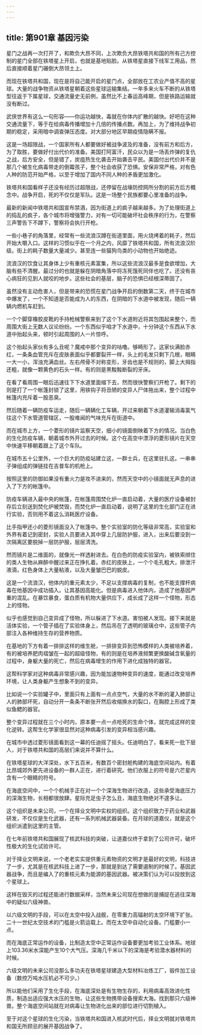 ```yaml
---
---
---
```

title: 第901章 基因污染
---



星门之战再一次打开了，和欺负大昂不同，上次欺负大昂铁塔共和国的所有己方控制的星门全部在铁塔星上开启，也就是基地贴脸。从铁塔星直接下线军工用品，然后直接顺着星门碾倒大昂领土上。

而现在铁塔共和国，现在是将自己能开启的星门点，全部放在工农业产值不高的星球。大量的战争物资从铁塔星朝着这些星球运输集结。一年多来火车不断的从铁塔型往返于下属星球，交通流量史无前例，虽然比不上春运高峰期，但是铁路运输就没有断过。

武侠世界有这么一句形容——你运功越快，毒就在你体内扩散的越快。好吧在这种交通流量下，等于在给病毒传播增加十几倍的传播点数。再加上，为了维持战争初期的稳定，采用暗中调查弹压态度。对大部分地区早期疫情隐瞒不报。

这是一场超限战，一个国家所有人都要做好被战争波及的准备，没有前方和后方，为了取胜，要做好付出代价的准备。美国打阿富汗，民众以为是一场丢炸弹的复仇之战，后方安全，但是错了，炭疽热生化袭击开始袭击平民。美国付出代价并不是那几个被生化病毒带走的倒霉孩子，整个社会收获了恐惧。安保非常严格，对有色人种的防范开始严格，以至于增加了国内不同人种的矛盾更加激化。

铁塔共和国看样子还没有经历过超限战，还停留在战壕防控网所分割的前方后方概念中。战争开启，死的不仅仅是军队。这是一场整个民族都要心里准备的战争。

最新的新闻中铁塔共和国宣布禁酒，因为街道上的疯子越来越多。为了处理街道上的捣乱的疯子，各个城市将增强警力，对有一切可能破坏社会秩序的行为，在警察三声警告下不蹲下，警察将会执行开枪。

一些小巷子的角落里，经常有一些流浪汉蹲在街道里面，用火烧烤着的耗子，然后开始大嚼入口。这样的习惯似乎在一个月之内，风靡了铁塔共和国，所有流浪汉阶级。街上的耗子数量大量减少。甚至连一些猫狗鸟类的小动物也开始绝迹。

流浪汉的饮食让其身体上少有重核元素富集，所以这些流浪汉最多是食欲增加，大脑有些不清醒。最过分的也就是躲在阴暗角落中将冻死饿死同伴也吃了。还没有丧心病狂的见到人就咬的地步。这些社会的基层，脑子的恐惧已经根深蒂固了。

虽然没有主动危害人，但是带来的恐慌在星门战争开启的倒数第二天，终于在城市中爆发了，一个不知道是否能成为人的东西，在阴暗的下水道中被发现，随后一辆辆内燃机车赶到。

一个个脚穿橡胶皮靴的手持枪械警察来到了这个下水道附近将其包围起来整个，而周围大街上无数人议论纷纷。一个东西似乎咱才下水道中，十分钟这个东西从下水道中抬起头来，顿时引起周围的人一片惊呼。

这个抬起头家伙有多么丑呢？魔戒中那个变异的咕噜。够畸形了。这家伙满脸赤红，一条条血管充斥在皮肤表面似乎都要裂开一样，头上的毛发只剩下几根，眼睛一大一小，浑浊充满血丝。左右颅骨不对称变形，牙齿也是不规则的，脚上大拇指还粗，就像一颗黄色的石头一样。有的则是黑黢黢断裂的牙床。

在看了看周围一眼后迅速往下下水道里面缩下去，然而很快警察们开枪了。剩下的则是打了一个帐篷封锁了这里，用铁钩子将丑陋的变异人尸体拖出来，整个过程中帐篷内充斥着一股恶臭。

然后随着一辆防疫车运走，随后一辆辆化工车辆，开过来朝着下水道灌输消毒氯气往这个下水管道管辖区，一股难闻的气味充斥在街道中。

而在城市上方，一个菱形的镜片监察天空，细小的镜面倒映着下方的情况。当白色的生化防疫车辆，朝着城市外开过去的时候。这个在高空中漂浮的菱形镜片在天空中快速平移朝着跟上了这个车队。

在城市五十公里外，一个巨大的防疫站建立这，一群士兵，在这里驻扎这。一串串子弹组成的弹链挂在吉普车的机枪上。

按照这里的防御如果没有重火力是攻不进来的，然而天空中的小镜面就无声息的进入了下方的帐篷中。

防疫车辆进入最中央的帐篷，在帐篷周围焚化炉一直启动着，大量的医疗设备被封存后立刻送到焚化炉被焚毁，而焚化炉一直启动着，说明了这里的生化部门正在进行实验，否则用不着这么消耗医疗设备。

比手指甲还小的菱形镜面没入了帐篷中。整个实验室的防化等级非常高，实验室和外界有着记到密封，实验人员要进入其中穿上几层防护服，进入，出来后要没到一次隔离区要脱掉一层防护服，层层清洗。

然而镜片是二维面的，就像光一样透射进去。在白色的防疫实验室内，被铁索绑住的类人生物从麻醉中醒过来正在挣扎着。赤红的皮肤上，一个个毛孔粗大，排泄汗液滴，红色身体上大量粘液，以及大量皱巴巴的蜕皮。

这是一个流浪汉，他体内的重元素太少，不足以支撑病毒的复制，也不能支撑杆病毒在他基因中成功插入。让其基因高能化。但是病毒进入他体内，造成了他基因严重的混乱。在暴饮暴食，蛋白质有机物大量供应下，成长成了这样一个怪物，形态上的怪物。

似乎也感觉到自己变异成了怪物，所以躲进了下水道。害怕被人发现。接下来就是活体实验，一个管子插在了实验体身上，然后吊在了透明的玻璃仓中，这些管子内部注入各种维持生存的营养物质。

在基地的下方有着一排排这样的维生舱，一排排变异到恐怖模样的人类被培养着，有的被培养肥肉褶皱在一起的超级怪物，有的则是在培养液频繁更换酸碱含氧量的过程中，身躯大量的死亡，然后在病毒增生的作用下进化成独特的器官。

这帮科学家对这种病毒非常感兴趣，因为能加速物种变异的速度，能通过改变培养环境，让人类身躯产生想象不到的变异。

比如说一个实验罐子中，里面只有上面有一点点空气，大量的水不断的灌入肺部让人的肺部坏死，自动分开一条条不断张开然后收缩换水的裂口，在胸腔上形成了类似鱼鳃的器官。

整个变异过程就在三个小时内，原本要一点一点呛死的生命个体，就完成这样的变化逆转。这帮生化学家很显然对这种病毒引发的变异相当感兴趣。

在城市中透过菱形镜面看到这一幕的任迪摇了摇头。任迪明白了，看来死一批下层人，对于铁塔共和国的高层们来说并不算什么。

在铁塔星球的大洋深处，水下五百米，有数百个密封舱构建的海底空间站内。有着比昂城郊外更先进设备的一群人正在，进行着研究。他们衣服上的符号是六芒星内含有一个眼睛的符号。

在海底空间中，一个个机械手正在对一个个深海生物进行改造，这些承受海底压力的深海生物，长相都很放肆。星际充足虫子怎么丑，海底生物绝对不遑多让。

这个组织是未来公司，一个在择业文明中实权的组织。这个组织致力于药业和武器研发，不仅仅是生化武器，还有一系列机械武器装备。在月球的道嘉仪，就是这个组织派遣到这里的主管。

在七年前铁塔共和国展现了核武科技的突破，让道嘉仪终于拿到了公司许可，破坏性极大的生化试验许可。

对于择业文明来说，一个老老实实提供重元素物资的文明才是最好的文明，科技进了一步，尤其是在核武科技上进了一步，那就是到达了需要遏制的时候了。基因武器战争，而且是编入了的重核元素为能源的基因武器。被决策们认为可以投放到这个星球上。

这样在毁灭的过程还能进行数据采样，当然未来公司现在想做的是捕捉在逃往深海中的疑似六级神兽。

以六级文明的手段，可以在太空中投入战舰，在零重力高辐射的太空环境下扩张。二十一世纪太空技术的门槛是火箭运载上。而在太空中自动化设备。门槛要小一点。

而在海底正常运作的设备，比制造太空中正常运作设备要更加考验工业体系。地球上103.36米水深能产生10个大气压。深海几千米以下的深海是考验潜水器材料的时候。

六级文明的未来公司没那么多功夫在铁塔星球建造大型材料冶炼工厂，锻件加工设备（数控万吨水压机必不可少。）

所以能他们采用了生化手段，在海底深处是有生物生存的，利用病毒高效进化性质，制造出适应强大水压的生物，让这些生物携带设备搜索大海。找到那只六级神兽。整个海底空间站就在对病毒让生物进化出来的部位进行切割植入。

至于对这个星球的生化污染，当铁塔共和国进入核武时代后，择业文明就对铁塔共和国无所顾忌的展开基因战争了。